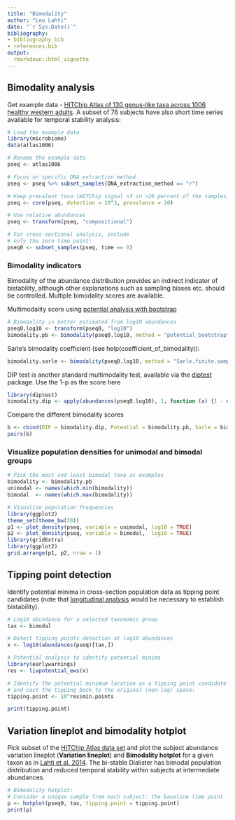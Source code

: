 ```yaml
---
title: "Bimodality"
author: "Leo Lahti"
date: "`r Sys.Date()`"
bibliography: 
- bibliography.bib
- references.bib
output: 
  rmarkdown::html_vignette
---
```

<!--
  %\VignetteEngine{knitr::rmarkdown}
  %\VignetteIndexEntry{microbiome tutorial - stability}
  %\usepackage[utf8]{inputenc}
  %\VignetteEncoding{UTF-8}  
-->


## Bimodality analysis

Get example data - [HITChip Atlas of 130 genus-like taxa across 1006 healthy western adults](http://www.nature.com/ncomms/2014/140708/ncomms5344/full/ncomms5344.html). A subset of 76 subjects have also short time series available for temporal stability analysis:

```r
# Load the example data
library(microbiome)
data(atlas1006)

# Rename the example data
pseq <- atlas1006

# Focus on specific DNA extraction method
pseq <- pseq %>% subset_samples(DNA_extraction_method == "r")

# Keep prevalent taxa (HITChip signal >3 in >20 percent of the samples)
pseq <- core(pseq, detection = 10^3, prevalence = 20)

# Use relative abundances
pseq <- transform(pseq, "compositional")

# For cross-sectional analysis, include
# only the zero time point:
pseq0 <- subset_samples(pseq, time == 0)
```


### Bimodality indicators

Bimodality of the abundance distribution provides an indirect
indicator of bistability, although other explanations such as sampling
biases etc. should be controlled. Multiple bimodality scores are
available.


Multimodality score using [potential analysis with
bootstrap](http://www.nature.com/ncomms/2014/140708/ncomms5344/full/ncomms5344.html)


```r
# Bimodality is better estimated from log10 abundances
pseq0.log10 <- transform(pseq0, "log10")
bimodality.pb <- bimodality(pseq0.log10, method = "potential_bootstrap")
```

Sarle's bimodality coefficient (see help(coefficient_of_bimodality)):

```r
bimodality.sarle <- bimodality(pseq0.log10, method = "Sarle.finite.sample")
```

DIP test is another standard multimodality test, available via the
[diptest](https://cran.r-project.org/web/packages/diptest/index.html)
package. Use the 1-p as the score here

```r
library(diptest)
bimodality.dip <- apply(abundances(pseq0.log10), 1, function (x) {1 - unname(dip.test(x)$p.value)})
```

Compare the different bimodality scores

```r
b <- cbind(DIP = bimodality.dip, Potential = bimodality.pb, Sarle = bimodality.sarle)
pairs(b)
```


### Visualize population densities for unimodal and bimodal groups

```r
# Pick the most and least bimodal taxa as examples
bimodality <- bimodality.pb
unimodal <- names(which.min(bimodality))
bimodal  <- names(which.max(bimodality))

# Visualize population frequencies
library(ggplot2)
theme_set(theme_bw(20))
p1 <- plot_density(pseq, variable = unimodal, log10 = TRUE) 
p2 <- plot_density(pseq, variable = bimodal,  log10 = TRUE) 
library(gridExtra)
library(ggplot2)
grid.arrange(p1, p2, nrow = 1)
```


## Tipping point detection

Identify potential minima in cross-section population data as tipping
point candidates (note that [longitudinal analysis](Stability.md)
would be necessary to establish bistability).

```r
# Log10 abundance for a selected taxonomic group
tax <- bimodal

# Detect tipping points detection at log10 abundances 
x <- log10(abundances(pseq)[tax,])

# Potential analysis to identify potential minima
library(earlywarnings)
res <- livpotential_ews(x)

# Identify the potential minimum location as a tipping point candidate
# and cast the tipping back to the original (non-log) space:
tipping.point <- 10^res$min.points

print(tipping.point)
```


## Variation lineplot and bimodality hotplot

Pick subset of the [HITChip Atlas data set](http://doi.org/10.5061/dryad.pk75d) and plot the subject abundance variation lineplot (**Variation lineplot**) and **Bimodality hotplot** for a given taxon as in [Lahti et al. 2014](http://www.nature.com/ncomms/2014/140708/ncomms5344/full/ncomms5344.html). The bi-stable Dialister has bimodal population distribution and reduced temporal stability within subjects at intermediate abundances.

```r
# Bimodality hotplot:
# Consider a unique sample from each subject: the baseline time point 
p <- hotplot(pseq0, tax, tipping.point = tipping.point)
print(p)
```



